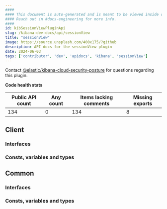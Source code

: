 ```yaml
---
####
#### This document is auto-generated and is meant to be viewed inside our experimental, new docs system.
#### Reach out in #docs-engineering for more info.
####
id: kibSessionViewPluginApi
slug: /kibana-dev-docs/api/sessionView
title: "sessionView"
image: https://source.unsplash.com/400x175/?github
description: API docs for the sessionView plugin
date: 2024-06-03
tags: ['contributor', 'dev', 'apidocs', 'kibana', 'sessionView']
---
```




Contact [@elastic/kibana-cloud-security-posture](https://github.com/orgs/elastic/teams/kibana-cloud-security-posture) for questions regarding this plugin.

**Code health stats**

| Public API count  | Any count | Items lacking comments | Missing exports |
|-------------------|-----------|------------------------|-----------------|
| 134 | 0 | 134 | 8 |

## Client

### Interfaces
<DocDefinitionList data={sessionViewObj.client.interfaces}/>

### Consts, variables and types
<DocDefinitionList data={sessionViewObj.client.misc}/>

## Common

### Interfaces
<DocDefinitionList data={sessionViewObj.common.interfaces}/>

### Consts, variables and types
<DocDefinitionList data={sessionViewObj.common.misc}/>

